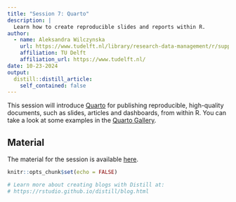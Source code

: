 ```yaml
---
title: "Session 7: Quarto"
description: |
  Learn how to create reproducible slides and reports within R.
author:
  - name: Aleksandra Wilczynska
    url: https://www.tudelft.nl/library/research-data-management/r/support/data-stewardship/contact/aleksandra-wilczynska
    affiliation: TU Delft
    affiliation_url: https://www.tudelft.nl/
date: 10-23-2024
output:
  distill::distill_article:
    self_contained: false
---
```


This session will introduce [Quarto](https://quarto.org/) for publishing reproducible, high-quality documents, such as slides, articles and dashboards, from within R. You can take a look at some examples in the [Quarto Gallery](https://quarto.org/docs/gallery/).

## Material

The material for the session is available [here](https://github.com/alwil/quarto-intro).


```r
knitr::opts_chunk$set(echo = FALSE)

# Learn more about creating blogs with Distill at:
# https://rstudio.github.io/distill/blog.html

```



